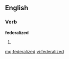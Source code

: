 ==English==

===Verb===
'''federalized'''

# {{past of|[[federalize]]}}

[[mg:federalized]]
[[vi:federalized]]